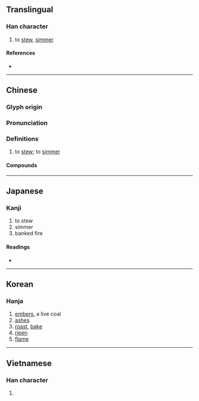 {{character info}}
==Translingual==

===Han character===
{{Han char|rn=86|rad=火|as=09|sn=13|four=96832|canj=FWMV|ids=⿰火畏}}

# to [[stew]], [[simmer]]

====References====
* {{Han ref|kx=0678.010|dkj=19228|dj=1089.050|hdz=32217.090|uh=7168|ud=29032|bh=B7DB|bd=47067}}

----

==Chinese==
{{zh-forms}}

===Glyph origin===
{{Han etym}}

===Pronunciation===
{{zh-pron
|m=wēi
|c=wui1
|mn=xm:oe
|mc=y
|oc=y
|cat=v
}}

===Definitions===
{{zh-hanzi}}

# to [[stew]]; to [[simmer]]

====Compounds====
{{zh-der|煨燼|煨乾就濕|煨膿|煨熱|煨乾避濕|煨塵|煨心}}

----

==Japanese==

===Kanji===
{{ja-kanji|grade=|rs=火09}}

# to stew
# simmer
# banked fire

====Readings====
* {{ja-readings|on=[[わい]] (wai), [[うつ]] (utsu), [[うち]] (uchi)|kun=[[うずみび]] (uzumibi)}}

----

==Korean==

===Hanja===
{{ko-hanja|hangeul=외|eumhun=|rv=oe|mr=oe|y=oy}}

# [[embers]], a live coal
# [[ashes]]
# [[roast]], [[bake]]
# [[ripen]]
# [[flame]]

----

==Vietnamese==

===Han character===
{{vi-readings|rs=火09|hanviet=ôi, ổi, oi, ỏi |nom=}}

# {{rfdef|vi|sort=火09}}

{{cln|vi|Han tu}}